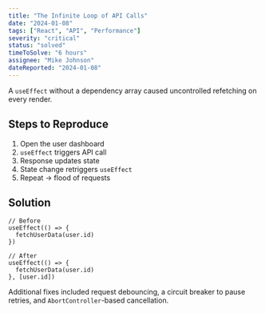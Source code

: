 ```yaml
---
title: "The Infinite Loop of API Calls"
date: "2024-01-08"
tags: ["React", "API", "Performance"]
severity: "critical"
status: "solved"
timeToSolve: "6 hours"
assignee: "Mike Johnson"
dateReported: "2024-01-08"
---
```


A `useEffect` without a dependency array caused uncontrolled refetching on every render.

## Steps to Reproduce

1. Open the user dashboard
2. `useEffect` triggers API call
3. Response updates state
4. State change retriggers `useEffect`
5. Repeat → flood of requests

## Solution

```tsx
// Before
useEffect(() => {
  fetchUserData(user.id)
})

// After
useEffect(() => {
  fetchUserData(user.id)
}, [user.id])
```

Additional fixes included request debouncing, a circuit breaker to pause retries, and `AbortController`-based cancellation.
